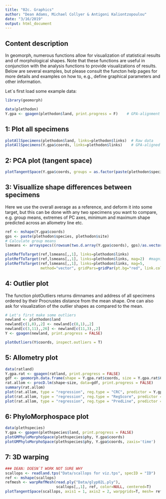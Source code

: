 ---
title: "02c. Graphics"
author: "Dean Adams, Michael Collyer & Antigoni Kaliontzopoulou"
date: "3/16/2019"
output: html_document
---

## **Content description**
In geomorph, numerous functions allow for visualization of statistical results and of morphological shapes. Note that these functions are useful in conjunction with the analysis functions to provide visualizations of results. Below are several examples, but please consult the functon help pages for more details and examples on how to, e.g., define graphical parameters and other information.

Let´s first load some example data:
```{r eval=TRUE}
library(geomorph)

data(plethodon)
Y.gpa <- gpagen(plethodon$land, print.progress = F)    # GPA-alignment
```

## **1: Plot all specimens**
```{r eval=TRUE}
plotAllSpecimens(plethodon$land, links=plethodon$links)  # Raw data
plotAllSpecimens(Y.gpa$coords, links=plethodon$links)    # GPA-aligned data
```

## **2: PCA plot (tangent space)**
```{r eval=TRUE}
plotTangentSpace(Y.gpa$coords, groups = as.factor(paste(plethodon$species, plethodon$site)))
```

## **3: Visuallize shape differences between specimens**
Here we use the overall average as a reference, and deform it into some target, but this can be done with any two specimens you want to compare, e.g. group means, extremes of PC axes, minimum and maximum shape predicted across an allometry line etc.

```{r eval=TRUE}
ref <- mshape(Y.gpa$coords)
gps <- paste(plethodon$species, plethodon$site)
# Calculate group means
lsmeans <- arrayspecs((rowsum(two.d.array(Y.gpa$coords), gps)/as.vector(table(gps))), 12, 2) 

plotRefToTarget(ref,lsmeans[,,1], links=plethodon$links)
plotRefToTarget(ref,lsmeans[,,1], links=plethodon$links, mag=2)  #magnified 2X
plotRefToTarget(ref,lsmeans[,,1], links=plethodon$links, mag=5,
                method="vector", gridPars=gridPar(pt.bg="red", link.col="green"))
```

## **4: Outlier plot**
The function plotOutliers returns dimnames and address of all specimens ordered by their Procrustes distance from the mean shape. One can also ask for visualization of the outlier shapes as compared to the mean.
```{r eval=TRUE}
# Let's first make some outliers
newland <- plethodon$land
newland[c(1,8),,2] <- newland[c(8,1),,2]
newland[c(3,11),,26] <- newland[c(11,3),,2]
Y <- gpagen(newland, print.progress = FALSE) 

plotOutliers(Y$coords, inspect.outliers = T)
``` 

## **5: Allometry plot**
```{r eval=TRUE}
data(ratland)
Y.gpa.rat <- gpagen(ratland, print.progress = FALSE)
gdf <- geomorph.data.frame(shape = Y.gpa.rat$coords, size = Y.gpa.rat$Csize)
rat.allom <- procD.lm(shape~size, data=gdf, print.progress = FALSE)
summary(rat.allom)
plot(rat.allom, type = "regression", reg.type = "CRC", predictor = Y.gpa.rat$Csize) 
plot(rat.allom, type = "regression", reg.type = "RegScore", predictor = Y.gpa.rat$Csize)
plot(rat.allom, type = "regression", reg.type = "PredLine", predictor = Y.gpa.rat$Csize)
```

## **6: PhyloMorphospace plot**
```{r eval=TRUE}
data(plethspecies)
Y.gpa <- gpagen(plethspecies$land, print.progress = FALSE)    
plotGMPhyloMorphoSpace(plethspecies$phy, Y.gpa$coords)
plotGMPhyloMorphoSpace(plethspecies$phy, Y.gpa$coords, zaxis='time')
```

## **7: 3D warping**
```{r eval=TRUE}
### DEAN: DOESN`T WORK NOT SURE WHY
scallops <- readland.tps("Data/scallops for viz.tps", specID = "ID")
ref <- mshape(scallops)
refmesh <- warpRefMesh(read.ply("Data/glyp02L.ply"), 
                       scallops[,,1], ref, color=NULL, centered=T)
plotTangentSpace(scallops, axis1 = 1, axis2 = 2, warpgrids=T, mesh= refmesh)
```

